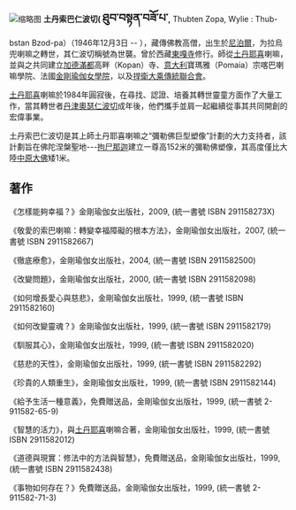 {{Fanpov|time=2021-02-23T03:38:32+00:00}}

[[File:Kyabje_Lama_Thubten_Zopa_Rinpoche_December_2008_Kopan_monastery_Nepal.jpg|缩略图]]
'''土丹索巴仁波切( <big><big>ཐུབ་བསྟན་བཟོ་པ་</big></big>,''' Thubten Zopa, Wylie : Thub-bstan Bzod-pa）（1946年12月3日 -- ），藏傳佛教高僧，出生於[[尼泊爾|尼泊爾]]，为拉烏兜喇嘛之轉世，其仁波切稱號為世襲。曾於西藏[[東嘎寺|東嘎寺]]修行。師從[[土丹耶喜|土丹耶喜]]喇嘛，並與之共同建立[[加德滿都|加德滿都]]高畔（Kopan）寺、[[意大利|意大利]]寶瑪雅（Pomaia）宗喀巴喇嘛學院、法國[[金剛瑜伽女學院|金剛瑜伽女學院]]，以及[[捍衛大乘傳統聯合會|捍衛大乘傳統聯合會]]。

[[土丹耶喜|土丹耶喜]]喇嘛於1984年圓寂後，在尋找、認證、培養其轉世靈童方面作了大量工作，當其轉世者[[丹津奧瑟仁波切|丹津奧瑟仁波切]]成年後，他們攜手並肩一起繼續從事其共同開創的宏偉事業。

土丹索巴仁波切是其上師土丹耶喜喇嘛之“彌勒佛巨型塑像”計劃的大力支持者，該計劃旨在佛陀涅槃聖地---[[拘尸那迦|拘尸那迦]]建立一尊高152米的彌勒佛塑像，其高度僅比大陸[[中原大佛|中原大佛]]矮1米。

==著作==

《怎樣能夠幸福？》金剛瑜伽女出版社，2009, (統一書號 ISBN 291158273X)

《敬愛的索巴喇嘛：轉變幸福障礙的根本方法》，金剛瑜伽女出版社，2007, (統一書號 ISBN 2911582667)

《徹底療愈》，金剛瑜伽女出版社，2004, (統一書號 ISBN 2911582500)

《改變問題》，金剛瑜伽女出版社，2000, (統一書號 ISBN 2911582098)

《如何增長愛心與慈悲》，金剛瑜伽女出版社，1999, (統一書號 ISBN 2911582160)

《如何改變靈魂？》金剛瑜伽女出版社，1999, (統一書號 ISBN 2911582179)

《馴服其心》，金剛瑜伽女出版社，1999, (統一書號 ISBN 2911582020)

《慈悲的天性》，金剛瑜伽女出版社，1999, (統一書號 ISBN 2911582292)

《珍貴的人類重生》，金剛瑜伽女出版社，1999, (統一書號 ISBN 2911582144)

《給予生活一種意義》，免費贈送品，金剛瑜伽女出版社，1999, (統一書號 2-911582-65-9)

《智慧的活力》，與[[土丹耶喜|土丹耶喜]]喇嘛合著，金剛瑜伽女出版社，1999, (統一書號 ISBN 2911582012)

《道德與現實：修法中的方法與智慧》，免費贈送品，金剛瑜伽女出版社，1999, (統一書號 ISBN 2911582438)

《事物如何存在？》免費贈送品，金剛瑜伽女出版社，1999, (統一書號 2-911582-71-3)